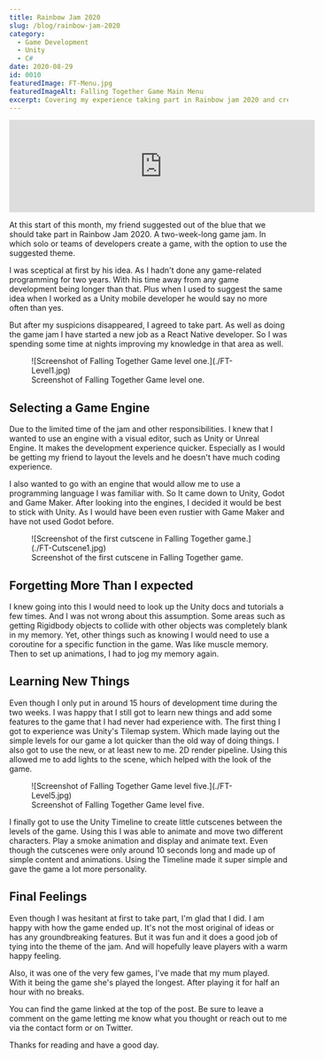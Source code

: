 ```yaml
---
title: Rainbow Jam 2020
slug: /blog/rainbow-jam-2020
category:
  - Game Development
  - Unity
  - C#
date: 2020-08-29
id: 0010
featuredImage: FT-Menu.jpg
featuredImageAlt: Falling Together Game Main Menu
excerpt: Covering my experience taking part in Rainbow jam 2020 and creating a game in Unity.
---
```


<iframe
  src="https://itch.io/embed/740840?bg_color=141414&amp;fg_color=EEF0F2&amp;link_color=FF0000&amp;border_color=202020"
  width="552"
  height="167"
  frameborder="0"
>
  <a href="https://dantay0803.itch.io/falling-together">
    Falling Together by DanTay0803
  </a>
</iframe>

At this start of this month, my friend suggested out of the blue that we should take part in Rainbow Jam 2020. A two-week-long game jam. In which solo or teams of developers create a game, with the option to use the suggested theme.

I was sceptical at first by his idea. As I hadn't done any game-related programming for two years. With his time away from any game development being longer than that. Plus when I used to suggest the same idea when I worked as a Unity mobile developer he would say no more often than yes.

But after my suspicions disappeared, I agreed to take part. As well as doing the game jam I have started a new job as a React Native developer. So I was spending some time at nights improving my knowledge in that area as well.

<figure>
  ![Screenshot of Falling Together Game level one.](./FT-Level1.jpg)
  <figcaption>Screenshot of Falling Together Game level one.</figcaption>
</figure>

## Selecting a Game Engine

Due to the limited time of the jam and other responsibilities. I knew that I wanted to use an engine with a visual editor, such as Unity or Unreal Engine. It makes the development experience quicker. Especially as I would be getting my friend to layout the levels and he doesn't have much coding experience.

I also wanted to go with an engine that would allow me to use a programming language I was familiar with. So It came down to Unity, Godot and Game Maker. After looking into the engines, I decided it would be best to stick with Unity. As I would have been even rustier with Game Maker and have not used Godot before.

<figure>
  ![Screenshot of the first cutscene in Falling Together
  game.](./FT-Cutscene1.jpg)
  <figcaption>
    Screenshot of the first cutscene in Falling Together game.
  </figcaption>
</figure>

## Forgetting More Than I expected

I knew going into this I would need to look up the Unity docs and tutorials a few times. And I was not wrong about this assumption. Some areas such as getting Rigidbody objects to collide with other objects was completely blank in my memory. Yet, other things such as knowing I would need to use a coroutine for a specific function in the game. Was like muscle memory. Then to set up animations, I had to jog my memory again.

## Learning New Things

Even though I only put in around 15 hours of development time during the two weeks. I was happy that I still got to learn new things and add some features to the game that I had never had experience with. The first thing I got to experience was Unity's Tilemap system. Which made laying out the simple levels for our game a lot quicker than the old way of doing things. I also got to use the new, or at least new to me. 2D render pipeline. Using this allowed me to add lights to the scene, which helped with the look of the game.

<figure>
  ![Screenshot of Falling Together Game level five.](./FT-Level5.jpg)
  <figcaption>Screenshot of Falling Together Game level five.</figcaption>
</figure>

I finally got to use the Unity Timeline to create little cutscenes between the levels of the game. Using this I was able to animate and move two different characters. Play a smoke animation and display and animate text. Even though the cutscenes were only around 10 seconds long and made up of simple content and animations. Using the Timeline made it super simple and gave the game a lot more personality.

## Final Feelings

Even though I was hesitant at first to take part, I'm glad that I did. I am happy with how the game ended up. It's not the most original of ideas or has any groundbreaking features. But it was fun and it does a good job of tying into the theme of the jam. And will hopefully leave players with a warm happy feeling.

Also, it was one of the very few games, I've made that my mum played. With it being the game she's played the longest. After playing it for half an hour with no breaks.

You can find the game linked at the top of the post. Be sure to leave a comment on the game letting me know what you thought or reach out to me via the contact form or on Twitter.

Thanks for reading and have a good day.
